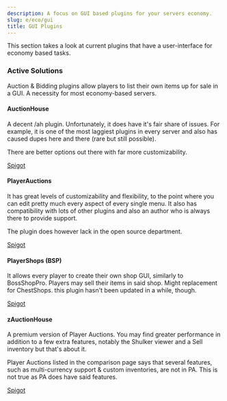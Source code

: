 ```yaml
---
description: A focus on GUI based plugins for your servers economy.
slug: e/eco/gui
title: GUI Plugins
---
```


This section takes a look at current plugins that have a user-interface for economy based tasks.


### Active Solutions
Auction & Bidding plugins allow players to list their own items up for sale in a GUI. A necessity for most economy-based servers.

#### AuctionHouse
A decent /ah plugin. Unfortunately, it does have it's fair share of issues. For example, it is one of the most laggiest plugins in every server and also has caused dupes here and there (rare but still possible). 

There are better options out there with far more customizability.

<div>
<a class="button button--outline button--primary" href="https://www.spigotmc.org/resources/auctionhouse.61836/">Spigot</a>
</div>


#### PlayerAuctions
It has great levels of customizability and flexibility, to the point where you can edit pretty much every aspect of every single menu. It also has compatibility with lots of other plugins and also an author who is always there to provide support. 

The plugin does however lack in the open source department.

<div>
<a class="button button--outline button--primary" href="https://www.spigotmc.org/resources/83073/">Spigot</a>
</div>

#### PlayerShops (BSP)
It allows every player to create their own shop GUI, similarly to BossShopPro. Players may sell their items in said shop. Might replacement for ChestShops. this plugin hasn't been updated in a while, though.

<div>
<a class="button button--outline button--primary" href="https://www.spigotmc.org/resources/playershops-gui-bsp-allow-players-to-create-public-shops.29568/">Spigot</a>
</div>

#### zAuctionHouse
A premium version of Player Auctions. You may find greater performance in addition to a few extra features, notably the Shulker viewer and a Sell inventory but that's about it.

Player Auctions listed in the comparison page says that several features, such as multi-currency support & custom inventories, are not in PA. This is not true as PA does have said features.

<div>
<a class="button button--outline button--primary" href="https://www.spigotmc.org/resources/1-8-1-19-zauctionhouse-1200-servers-online.63010/">Spigot</a>
</div>